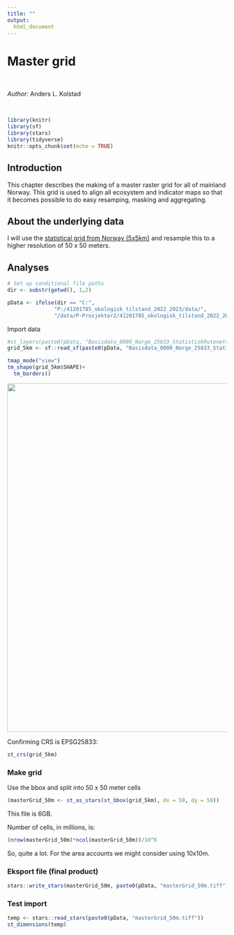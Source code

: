```yaml
---
title: ""
output:
  html_document
---
```


# Master grid

<br />

*Author:* Anders L. Kolstad

<br />

<!-- Load all you dependencies here -->

```r
library(knitr)
library(sf)
library(stars)
library(tidyverse)
knitr::opts_chunk$set(echo = TRUE)
```

## Introduction

This chapter describes the making of a master raster grid for all of mainland Norway. This grid is used to align all ecosystem and indicator maps so that it becomes possible to do easy resamping, masking and aggregating.

## About the underlying data

I will use the [statistical grid from Norway (5x5km)](https://kartkatalog.geonorge.no/metadata/statistisk-rutenett-5000m/32ac0653-d95c-446c-8558-bf9b79f4934e) and resample this to a higher resolution of 50 x 50 meters.

## Analyses

```r
# Set up conditional file paths
dir <- substr(getwd(), 1,2)

pData <- ifelse(dir == "C:", 
               "P:/41201785_okologisk_tilstand_2022_2023/data/",
               "/data/P-Prosjekter2/41201785_okologisk_tilstand_2022_2023/data/")
```

Import data
```r
#st_layers(paste0(pData, "Basisdata_0000_Norge_25833_StatistiskRutenett5km_FGDB.gdb"))
grid_5km <- sf::read_sf(paste0(pData, "Basisdata_0000_Norge_25833_StatistiskRutenett5km_FGDB.gdb")) 
```

```r
tmap_mode("view")
tm_shape(grid_5km$SHAPE)+
  tm_borders()
```

![](images/masterGrid_screenShot.PNG){width="800"}

Confirming CRS is EPSG25833:
```r
st_crs(grid_5km)
```

### Make grid

Use the bbox and split into 50 x 50 meter cells

```r
(masterGrid_50m <- st_as_stars(st_bbox(grid_5km), dx = 50, dy = 50))
```

This file is 6GB.

Number of cells, in millions, is:
```r
(nrow(masterGrid_50m)*ncol(masterGrid_50m))/10^6
```

So, quite a lot. For the area accounts we might consider using 10x10m.

### Eksport file (final product)

```r
stars::write_stars(masterGrid_50m, paste0(pData, "masterGrid_50m.tiff"))
```

### Test import
```r
temp <- stars::read_stars(paste0(pData, "masterGrid_50m.tiff"))
st_dimensions(temp)
```




